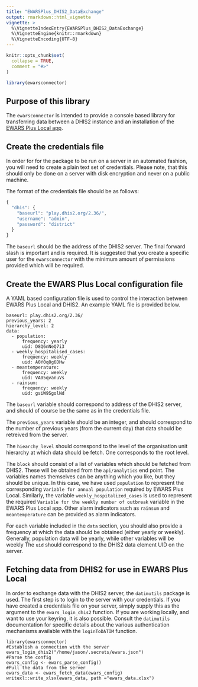 ```yaml
---
title: "EWARSPlus_DHIS2_DataExchange"
output: rmarkdown::html_vignette
vignette: >
  %\VignetteIndexEntry{EWARSPlus_DHIS2_DataExchange}
  %\VignetteEngine{knitr::rmarkdown}
  %\VignetteEncoding{UTF-8}
---
```


```r
knitr::opts_chunk$set(
  collapse = TRUE,
  comment = "#>"
)
```

```r
library(ewarsconnector)
```
## Purpose of this library

The `ewarsconnector` is intended to provide a console based 
library for transferring data between a DHIS2 instance and
an installation of the [EWARS Plus Local app](https://github.com/maquins/ewars_Plus_2023).

## Create the credentials file

In order for for the package to be run on a server in an automated fashion, you will need to create a plain text set of credentials. Please note, that this should only be done on 
a server with disk encryption and never on a public machine. 

The format of the credentials file should be as follows: 

```js
{
  "dhis": {
    "baseurl": "play.dhis2.org/2.36/",
    "username": "admin",
    "password": "district"
  }
}
```

The `baseurl` should be the address of the DHIS2 server. The final forward slash is important and is required. It is suggested that you create a specific user for the `ewarsconnector` with the minimum amount of permissions provided which will be required. 


## Create the EWARS Plus Local configuration file

A YAML based configuration file is used to control the interaction between 
EWARS Plus Local and DHIS2. An example YAML file is provided below. 


```
baseurl: play.dhis2.org/2.36/
previous_years: 2
hierarchy_level: 2
data:
  - population:
      frequency: yearly
      uid: D8Q6nNeQ7i3
  - weekly_hospitalised_cases:
      frequency: weekly
      uid: A0Y0q8g6DHw
  - meantemperature:
      frequency: weekly
      uid: VA05qvanuVs
  - rainsum:
      frequency: weekly
      uid: gsiW9SgolNd
```

The `baseurl` variable should correspond to address of the DHIS2 server, and should
of course be the same as in the credentials file. 

The `previous_years` variable should be an integer, and should correspond to the 
number of previous years (from the current day) that data should be retreived
from the server. 

The `hiearchy_level` should correspond to the level of the organisation unit
hierarchy at which data should be fetch. One corresponds to the root level. 

The `block` should consist of a list of variables which should be fetched from 
DHIS2. These will be obtained from the `api/analytics` end point. The variables names themselves can be anything which you like, but they should be unique. In this case, we have used `population` to represent the corresponding `Variable for annual population` required by EWARS Plus Local. Similarly, the variable `weekly_hospitalized_cases` is used to represent the required `Variable for the weekly number of outbreak` variable in the EWARS Plus Local app. Other alarm indicators such as `rainsum` and `meantemperature` can be provided as alarm indicators. 

For each variable included in the `data` section, you should also provide a frequency at which the data should be obtained (either yearly or weekly). Generally, population data will be yearly, while other variables will be weekly The `uid` should correspond to the DHIS2 data element UID on the server. 

## Fetching data from DHIS2 for use in EWARS Plus Local


In order to exchange data with the DHIS2 server, the `datimutils` package is used. The first step is to login to the server with your credentials. If you have created a credentials file on your server, simply supply this as the argument to the `ewars_login_dhis2` function. If you are working locally, and want to use your keyring, it is also possible. Consult the `datimutils` documentation for specific details about the various authentication mechanisms available with the `loginToDATIM` function. 

```
library(ewarsconnector)
#Establish a connection with the server
ewars_login_dhis2("/home/jason/.secrets/ewars.json")
#Parse the config
ewars_config <- ewars_parse_config()
#Pull the data from the server
ewars_data <- ewars_fetch_data(ewars_config)
writexl::write_xlsx(ewars_data, path ="ewars_data.xlsx")

```

